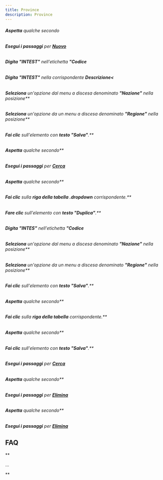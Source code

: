 ```yaml
---
title: Province
description: Province
---
```

###### **Aspetta** qualche secondo

###### **Esegui i passaggi** per **[Nuovo](Nuovo)**

###### **Digita** **"INTEST"** nell'etichetta **"Codice**

###### **Digita** **"INTEST"** nella corrispondente **Descrizione<**

###### **Seleziona** un'opzione dal menu a discesa denominato **"Nazione"** nella posizione**

###### **Seleziona** un'opzione da un menu a discesa denominato **"Regione"** nella posizione**

###### **Fai clic** sull'elemento con **testo "Salva"**.**

###### **Aspetta** qualche secondo**

###### **Esegui i passaggi** per **[Cerca](Cerca)**

###### **Aspetta** qualche secondo**

###### **Fai clic** sulla **riga della tabella .dropdown** corrispondente.**

###### **Fare clic** sull'elemento con **testo "Duplica"**.**

###### **Digita** **"INTES"** nell'etichetta **"Codice**

###### **Seleziona** un'opzione dal menu a discesa denominato **"Nazione"** nella posizione**

###### **Seleziona** un'opzione da un menu a discesa denominato **"Regione"** nella posizione**

###### **Fai clic** sull'elemento con **testo "Salva"**.**

###### **Aspetta** qualche secondo**

###### **Fai clic** sulla **riga della tabella** corrispondente.**

###### **Aspetta** qualche secondo**

###### **Fai clic** sull'elemento con **testo "Salva"**.**

###### **Esegui i passaggi** per **[Cerca](Cerca)**

###### **Aspetta** qualche secondo**

###### **Esegui i passaggi** per **[Elimina](Elimina)**

###### **Aspetta** qualche secondo**

###### **Esegui i passaggi** per **[Elimina](Elimina)**

**FAQ**
---------------------------

**

...

**